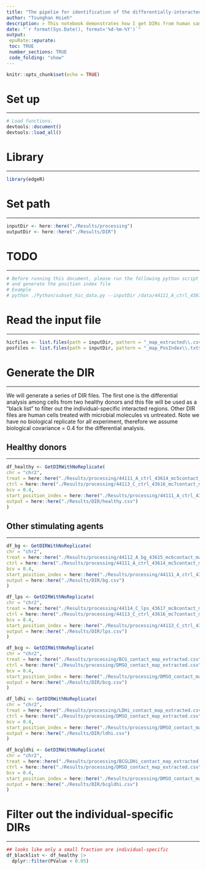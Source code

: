 ```yaml
---
title: "The pipelie for identification of the differentially-interacted regions (DIRs)."
author: "Tsunghan Hsieh"
description: > This notebook demonstrates how I get DIRs from human samples treated with microbial molecules.
date: "`r format(Sys.Date(), format='%d-%m-%Y')`"
output:
 epuRate::epurate:
 toc: TRUE
 number_sections: TRUE
 code_folding: "show"
---
```

```r
knitr::opts_chunk$set(echo = TRUE)
```

# Set up
***
```r
# Load functions.
devtools::document()
devtools::load_all()
```

# Library
***
```r
library(edgeR)
```

# Set path
***

```r
inputDir <- here::here("./Results/processing")
outputDir <- here::here("./Results/DIR")
```

# TODO
***
```python
# Before running this document, please run the following python script to subset hic data 
# and generate the position index file
# Example
# python ./Python/subset_hic_data.py --inputDir /data/44111_A_ctrl_43614_mc5contact_map.hic --outputDir /Results/processing/ --rowChr chr2 --columnChr chr2 --rowStart 112735986 --rowEnd 113204585 --columnStart 112735986 --columnEnd 113204585 --res 5000
```

# Read the input file
*** 

```r
hicfiles <- list.files(path = inputDir, pattern = "_map_extracted\\.csv$", full.names = TRUE)
posfiles <- list.files(path = inputDir, pattern = "_map_PosIndex\\.txt$", full.names = TRUE)
```

# Generate the DIR
***
We will generate a series of DIR files. The first one is the differential analysis among cells from two healthy donors and this file will be used as a "black list" to filter out the individual-specific interacted regions. Other DIR files are human cells treated with microbial molecules vs untreated. Note we have no biological replicate for all experiment, therefore we assume biological covariance = 0.4 for the differential analysis.

## Healthy donors
***

```r
df_healthy <- GetDIRWithNoReplicate(
chr = "chr2",
treat = here::here("./Results/processing/44111_A_ctrl_43614_mc5contact_map_extracted.csv"),
ctrl = here::here("./Results/processing/44113_C_ctrl_43616_mc7contact_map_extracted.csv"),
bcv = 0.4,
start_position_index = here::here("./Results/processing/44111_A_ctrl_43614_mc5contact_map_PosIndex.txt"),
output = here::here("./Results/DIR/healthy.csv")
)
```

## Other stimulating agents
***

```r
df_bg <- GetDIRWithNoReplicate(
chr = "chr2",
treat = here::here("./Results/processing/44112_A_bg_43615_mc6contact_map_extracted.csv"),
ctrl = here::here("./Results/processing/44111_A_ctrl_43614_mc5contact_map_extracted.csv"),
bcv = 0.4,
start_position_index = here::here("./Results/processing/44111_A_ctrl_43614_mc5contact_map_PosIndex.txt"),
output = here::here("./Results/DIR/bg.csv")
)

df_lps <- GetDIRWithNoReplicate(
chr = "chr2",
treat = here::here("./Results/processing/44114_C_lps_43617_mc8contact_map_extracted.csv"),
ctrl = here::here("./Results/processing/44113_C_ctrl_43616_mc7contact_map_extracted.csv"),
bcv = 0.4,
start_position_index = here::here("./Results/processing/44113_C_ctrl_43616_mc7contact_map_PosIndex.txt"),
output = here::here("./Results/DIR/lps.csv")
)

df_bcg <- GetDIRWithNoReplicate(
chr = "chr2",
treat = here::here("./Results/processing/BCG_contact_map_extracted.csv"),
ctrl = here::here("./Results/processing/DMSO_contact_map_extracted.csv"),
bcv = 0.4,
start_position_index = here::here("./Results/processing/DMSO_contact_map_PosIndex.txt"),
output = here::here("./Results/DIR/bcg.csv")
)

df_ldhi <- GetDIRWithNoReplicate(
chr = "chr2",
treat = here::here("./Results/processing/LDHi_contact_map_extracted.csv"),
ctrl = here::here("./Results/processing/DMSO_contact_map_extracted.csv"),
bcv = 0.4,
start_position_index = here::here("./Results/processing/DMSO_contact_map_PosIndex.txt"),
output = here::here("./Results/DIR/ldhi.csv")
)

df_bcgldhi <- GetDIRWithNoReplicate(
chr = "chr2",
treat = here::here("./Results/processing/BCGLDHi_contact_map_extracted.csv"),
ctrl = here::here("./Results/processing/DMSO_contact_map_extracted.csv"),
bcv = 0.4,
start_position_index = here::here("./Results/processing/DMSO_contact_map_PosIndex.txt"),
output = here::here("./Results/DIR/bcgldhi.csv")
)
```

# Filter out the individual-specific DIRs
***

```r
## looks like only a small fraction are individual-specific
df_blacklist <- df_healthy |>
  dplyr::filter(PValue < 0.05)
```
